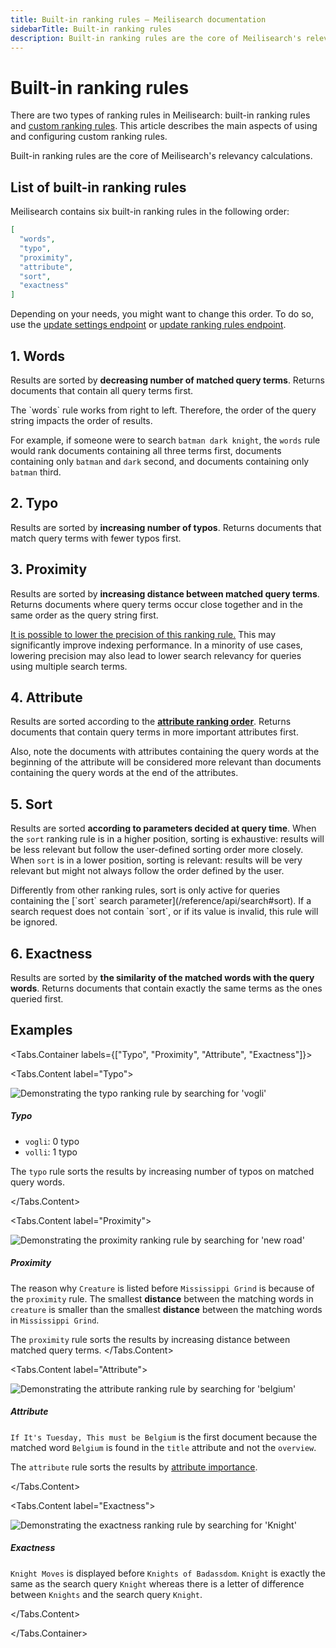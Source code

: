 ```yaml
---
title: Built-in ranking rules — Meilisearch documentation
sidebarTitle: Built-in ranking rules
description: Built-in ranking rules are the core of Meilisearch's relevancy calculations.
---
```


# Built-in ranking rules

There are two types of ranking rules in Meilisearch: built-in ranking rules and [custom ranking rules](/learn/relevancy/custom_ranking_rules). This article describes the main aspects of using and configuring custom ranking rules.

Built-in ranking rules are the core of Meilisearch's relevancy calculations.

## List of built-in ranking rules

Meilisearch contains six built-in ranking rules in the following order:

```json
[
  "words",
  "typo",
  "proximity",
  "attribute",
  "sort",
  "exactness"
]
```

Depending on your needs, you might want to change this order. To do so, use the [update settings endpoint](/reference/api/settings#update-settings) or [update ranking rules endpoint](/reference/api/settings#update-ranking-rules).

## 1. Words

Results are sorted by **decreasing number of matched query terms**. Returns documents that contain all query terms first.

<Note>
The `words` rule works from right to left. Therefore, the order of the query string impacts the order of results.

For example, if someone were to search `batman dark knight`, the `words` rule would rank documents containing all three terms first, documents containing only `batman` and `dark` second, and documents containing only `batman` third.
</Note>

## 2. Typo

Results are sorted by **increasing number of typos**. Returns documents that match query terms with fewer typos first.

## 3. Proximity

Results are sorted by **increasing distance between matched query terms**. Returns documents where query terms occur close together and in the same order as the query string first.

[It is possible to lower the precision of this ranking rule.](/reference/api/settings#proximity-precision) This may significantly improve indexing performance. In a minority of use cases, lowering precision may also lead to lower search relevancy for queries using multiple search terms.

## 4. Attribute

Results are sorted according to the **[attribute ranking order](/learn/relevancy/attribute_ranking_order)**. Returns documents that contain query terms in more important attributes first.

Also, note the documents with attributes containing the query words at the beginning of the attribute will be considered more relevant than documents containing the query words at the end of the attributes.

## 5. Sort

Results are sorted **according to parameters decided at query time**. When the `sort` ranking rule is in a higher position, sorting is exhaustive: results will be less relevant but follow the user-defined sorting order more closely. When `sort` is in a lower position, sorting is relevant: results will be very relevant but might not always follow the order defined by the user.

<Note>
Differently from other ranking rules, sort is only active for queries containing the [`sort` search parameter](/reference/api/search#sort). If a search request does not contain `sort`, or if its value is invalid, this rule will be ignored.
</Note>

## 6. Exactness

Results are sorted by **the similarity of the matched words with the query words**. Returns documents that contain exactly the same terms as the ones queried first.

## Examples

<Tabs.Container labels={["Typo", "Proximity", "Attribute", "Exactness"]}>

<Tabs.Content label="Typo">
<Frame>
  <img src="/assets/images/ranking-rules/vogli3.png" alt="Demonstrating the typo ranking rule by searching for 'vogli'" />
</Frame>

##### Typo

- `vogli`: 0 typo
- `volli`: 1 typo

The `typo` rule sorts the results by increasing number of typos on matched query words.

</Tabs.Content>

<Tabs.Content label="Proximity">
<Frame>
  <img src="/assets/images/ranking-rules/new_road.png" alt="Demonstrating the proximity ranking rule by searching for 'new road'" />
</Frame>

##### Proximity

The reason why `Creature` is listed before `Mississippi Grind` is because of the `proximity` rule. The smallest **distance** between the matching words in `creature` is smaller than the smallest **distance** between the matching words in `Mississippi Grind`.

The `proximity` rule sorts the results by increasing distance between matched query terms.
</Tabs.Content>

<Tabs.Content label="Attribute">
<Frame>
  <img src="/assets/images/ranking-rules/belgium.png" alt="Demonstrating the attribute ranking rule by searching for 'belgium'" />
</Frame>

##### Attribute

`If It's Tuesday, This must be Belgium` is the first document because the matched word `Belgium` is found in the `title` attribute and not the `overview`.

The `attribute` rule sorts the results by [attribute importance](/learn/relevancy/attribute_ranking_order).

</Tabs.Content>

<Tabs.Content label="Exactness">
<Frame>
  <img src="/assets/images/ranking-rules/knight.png?raw=true" alt="Demonstrating the exactness ranking rule by searching for 'Knight'" />
</Frame>

##### Exactness

`Knight Moves` is displayed before `Knights of Badassdom`. `Knight` is exactly the same as the search query `Knight` whereas there is a letter of difference between `Knights` and the search query `Knight`.

</Tabs.Content>

</Tabs.Container>
